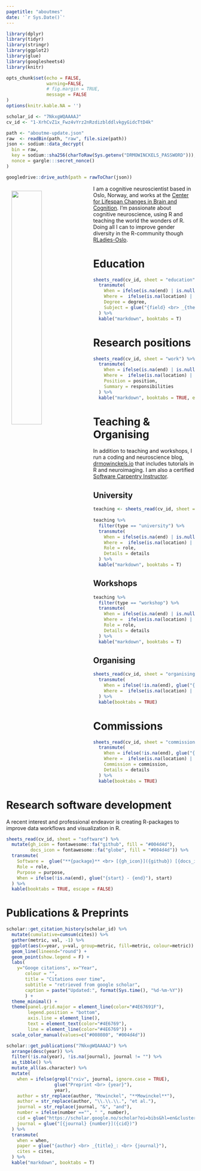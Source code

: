 ```yaml
---
pagetitle: "aboutmes"
date: '`r Sys.Date()`'
---
```

 
```r
library(dplyr)
library(tidyr)
library(stringr)
library(ggplot2)
library(glue)
library(googlesheets4)
library(knitr)

opts_chunk$set(echo = FALSE, 
               warning=FALSE, 
               # fig.margin = TRUE,
               message = FALSE
)
options(knitr.kable.NA = '')

scholar_id <- "7NkxgWQAAAAJ"
cv_id <- "1-XrhCvZ1x_Fwz4vYrz2nRzdizblddlvkgyGidcTtD4k"

path <- "aboutme-update.json"
raw  <- readBin(path, "raw", file.size(path))
json <- sodium::data_decrypt(
  bin = raw, 
  key = sodium::sha256(charToRaw(Sys.getenv("DRMOWINCKELS_PASSWORD"))), 
  nonce = gargle:::secret_nonce()
)

googledrive::drive_auth(path = rawToChar(json))
```


<img src="img/profile.png" align="left" width="40%" style="padding: 1em; border:none; background: transparent; box-shadow: none;">

I am a cognitive neuroscientist based in Oslo, Norway, and works at the [Center for Lifespan Changes in Brain and Cognition](www.oslobrains.no). I'm passionate about cognitive neuroscience, using R and teaching the world the wonders of R. Doing all I can to improve gender diversity in the R-community though [RLadies-Oslo](https://twitter.com/RLadies_Oslo). 


# Education  

```r
sheets_read(cv_id, sheet = "education") %>% 
  transmute(
    When = ifelse(is.na(end) | is.null(end), start, glue("{start} - {end}")),
    Where =  ifelse(is.na(location) | is.null(location), place, glue("{place} - {location}")),
    Degree = degree,
    Subject = glue("{field} <br> _{thesis}_")
  ) %>% 
  kable("markdown", booktabs = T)
```

# Research positions

```r
sheets_read(cv_id, sheet = "work") %>% 
  transmute(
    When = ifelse(is.na(end) | is.null(end), start, glue("{start} - {end}")),
    Where =  ifelse(is.na(location) | is.null(location), place, glue("{place} - {location}")),
    Position = position, 
    Summary = responsibilities
  ) %>% 
  kable("markdown", booktabs = TRUE, escape = FALSE) 
```

# Teaching & Organising 
In addition to teaching and workshops, I run a coding and neuroscience blog, [drmowinckels.io](https://drmowinckels.io) that includes tutorials in R and neuroimaging. I am also a certified [Software Carpentry Instructor](https://software-carpentry.org/).

## University

```r
teaching <- sheets_read(cv_id, sheet = "teaching")
  
teaching %>% 
  filter(type == "university") %>% 
  transmute(
    When = ifelse(is.na(end) | is.null(end), start, glue("{start} - {end}")),
    Where =  ifelse(is.na(location) | is.null(location), place, glue("{place} - {location}")),
    Role = role, 
    Details = details
  ) %>% 
  kable("markdown", booktabs = T) 
```

## Workshops

```r
teaching %>% 
  filter(type == "workshop") %>% 
  transmute(
    When = ifelse(is.na(end) | is.null(end), start, glue("{start} - {end}")),
    Where =  ifelse(is.na(location) | is.null(location), place, glue("{place} - {location}")),
    Role = role, 
    Details = details
  ) %>% 
  kable("markdown", booktabs = T) 
```

## Organising 
```r

sheets_read(cv_id, sheet = "organising") %>% 
  transmute(
    When = ifelse(!is.na(end), glue("{start} - {end}"), start),
    Where =  ifelse(is.na(location) | is.null(location), place, glue("{place} - {location}")),    Details = details
  ) %>% 
  kable(booktabs = TRUE)
```

# Commissions
```r
sheets_read(cv_id, sheet = "commissions") %>% 
  transmute(
    When = ifelse(!is.na(end), glue("{start} - {end}"), start),
    Where =  ifelse(is.na(location) | is.null(location), place, glue("{place} - {location}")),
    Commission = commission, 
    Details = details
  ) %>% 
  kable(booktabs = TRUE)
```

# Research software development

A recent interest and professional endeavor is creating R-packages to improve data workflows and visualization in R.

```r

sheets_read(cv_id, sheet = "software") %>%  
  mutate(gh_icon = fontawesome::fa("github", fill = "#004d4d"),
         docs_icon = fontawesome::fa("globe", fill = "#004d4d")) %>% 
  transmute(
    Software =  glue("**{package}** <br> [{gh_icon}]({github}) [{docs_icon}]({docs})"),
    Role = role, 
    Purpose = purpose,
    When = ifelse(!is.na(end), glue("{start} - {end}"), start)
  ) %>% 
  kable(booktabs = TRUE, escape = FALSE)
```


# Publications & Preprints

```r
scholar::get_citation_history(scholar_id) %>%
  mutate(cumulative=cumsum(cites)) %>%
  gather(metric, val, -1) %>%
  ggplot(aes(x=year, y=val, group=metric, fill=metric, colour=metric)) +
  geom_line(lineend="round") +
  geom_point(show.legend = F) +
  labs(
    y="Googe citations", x="Year",
       colour = "",
       title = "Citations over time",
       subtitle = "retrieved from google scholar",
       caption = paste("Updated:", format(Sys.time(), "%d-%m-%Y"))
       ) +
  theme_minimal() +
  theme(panel.grid.major = element_line(color="#4E67691F"),
        legend.position = "bottom",
        axis.line = element_line(),
        text = element_text(color="#4E6769"),
        line = element_line(color="#4E6769")) +
  scale_color_manual(values=c("#008080", "#004d4d"))
```

```r
scholar::get_publications("7NkxgWQAAAAJ") %>% 
  arrange(desc(year)) %>% 
  filter(!is.na(year), !is.na(journal), journal != "") %>% 
  as_tibble() %>% 
  mutate_all(as.character) %>%
  mutate(
    when = ifelse(grepl("rxiv", journal, ignore.case = TRUE),
                  glue("Preprint <br> {year}"),
                  year), 
    author = str_replace(author, "Mowinckel", "**Mowinckel**"),
    author = str_replace(author, "\\.\\.\\.", "et al."),
    journal = str_replace(journal, "&", "and"),
    number = ifelse(number =="", " ", number),
    cid = glue("https://scholar.google.no/scholar?oi=bibs&hl=en&cluster={cid}"),
    journal = glue("[{journal} {number}]({cid})") 
  ) %>% 
  transmute(
    when = when,
    paper = glue("{author} <br> _{title}_: <br> {journal}"),
    cites = cites,
  ) %>% 
  kable("markdown", booktabs = T) 
```
